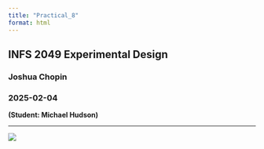 ```yaml
---
title: "Practical_8"
format: html
---
```


## INFS 2049 Experimental Design

### Joshua Chopin

### 2025-02-04

**(Student: Michael Hudson)**

<hr/>

![](leading-brands-groceries.jpg)

